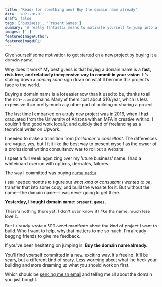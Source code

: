 ```yaml
---
title: 'Ready for something new? Buy the domain name already'
date: '2021-10-01'
draft: false
tags: ['business', 'Present Games']
summary: 'A really fantastic means to motivate yourself to jump into a new project is to buy it a domain name.'
images: ['']
featuredImageAuthor:
featuredImageURL:
---
```


Give yourself some motivation to get started on a new project by buying it a domain name.

Why does it work? My best guess is that buying a domain name is a **fast, risk-free, and relatively inexpensive way to
commit to your vision**. It's staking down a _coming soon_ sign down on what'll become this project's face to the world.

Buying a domain name is a lot easier now than it used to be, thanks to all the non-`.com` domains. Many of them cost
about $10/year, which is less expensive than pretty much any other part of building or sharing a project.

The last time I embarked on a truly new project was in 2016, when I had graduated from the University of Arizona with an
MFA in creative writing. I couldn't find good work locally, and quickly tired of freelancing as a technical writer on
Upwork.

I needed to make a transition from _freelancer_ to _consultant_. The differences are vague, yes, but I felt like the
best way to present myself as the owner of a professional writing consultancy was to roll out a website.

I spent a full week agonizing over my future business' name. I had a whiteboard overrun with options, derivates,
failures.

The way I committed was buying [`nurse.media`](https://nurse.media).

I still needed months to figure out _what kind of consultant I wanted to be_, transfer that into some copy, and build
the website for it. But without the name—the domain name—I was never going to get there.

**Yesterday, I bought domain name: `present.games`.**

There's nothing there yet. I don't even know if I _like_ the name, much less love it.

But I already wrote a 500-word manifesto about the kind of project I want to build. Who I want to help, why that matters
to me so much. I'm already begging friends to give me feedback.

If you've been hesitating on jumping in: **Buy the domain name already**.

You'll find yourself committed in a new, exciting way. It's freeing. It'll be scary, but a different kind of scary. Less
worrying about what the heck your building and more dreaming up what you should work on first.

Which should be [sending me an email](mailto:j@joelhans.com) and telling me all about the domain you just bought.

